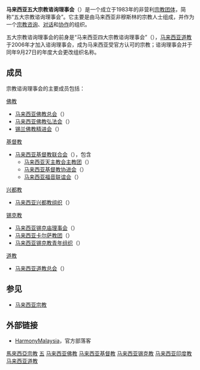 {{unreferenced|time=2016-10-30T23:20:31+00:00}}
{{infobox organization
| name = 马来西亚五大宗教谘询理事会
| original_name = Malaysian Consultative Council of Buddhism, Christianity, Hinduism, Sikhism and Taoism, MCCBCHST
| image = 
| caption = 
| abbreviation = 五大宗教谘询理事会
| formation = 1983年
| type = 跨信仰宗教团体
| location = [[吉隆坡|吉隆坡]]十五碑
| website = [http://harmonymalaysia.wordpress.com/ HarmonyMalaysia]
}}
'''马来西亚五大宗教谘询理事会'''（{{lang-en|Malaysian Consultative Council of Buddhism, Christianity, Hinduism, Sikhism and Taoism, MCCBCHST}}）是一个成立于1983年的非营利{{tsl|en|Interfaith dialogue|宗教对话|跨信仰}}[[宗教团体|宗教团体]]，简称“五大宗教谘询理事会”。它主要是由马来西亚非穆斯林的宗教人士组成，并作为一个[[宗教|宗教]][[咨询|咨询]]、[[对话|对话]]和[[协作|协作]]的组织。

五大宗教谘询理事会的前身是“马来西亚四大宗教谘询理事会”（{{lang|en|Malaysian Consultative Council of Buddhism, Christianity, Hinduism and Sikhism, MCCBCHS}}），[[马来西亚道教|马来西亚道教]]于2006年才加入谘询理事会，成为马来西亚受官方认可的宗教；谘询理事会并于同年9月27日的年度大会更改组织名称。

==成员==
宗教谘询理事会的主要成员包括：
; [[佛教|佛教]]
* [[马来西亚佛教总会|马来西亚佛教总会]]（{{lang|en|Malaysian Buddhist Association, MBA}}）
* [[马来西亚佛教弘法会|马来西亚佛教弘法会]]（{{lang|en|Buddhist Missionary Society Malaysia, BMSM}}）
* [[锡兰佛教精进会|锡兰佛教精进会]]（{{lang|en|Sasana Abhiwurdhi Wardhana Society, SAWS}}）
; [[基督教|基督教]]
* [[马来西亚基督教联合会|马来西亚基督教联合会]]（{{lang|en|Christian Federation of Malaysia, CFM}}），包含
** [[马来西亚天主教会主教团|马来西亚天主教会主教团]]（{{lang|en|Catholic Bishops Conference of Malaysia, CBCM}}）
** [[马来西亚基督教协进会|马来西亚基督教协进会]]（{{lang|en|Council of Churches of Malaysia, CCM}}）
** [[马来西亚福音联谊会|马来西亚福音联谊会]]（{{lang|en|National Evangelical Christian Fellowship, NECF}}）
; [[兴都教|兴都教]]
* [[马来西亚兴都教组织|马来西亚兴都教组织]]（{{lang|en|Malaysian Hindu Sangam, MHS}}）
; [[锡克教|锡克教]]
* [[马来西亚锡克庙理事会|马来西亚锡克庙理事会]]（{{lang|en|Malaysian Gurdwaras Council, MGC}}）
* [[马来西亚卡尔萨教团|马来西亚卡尔萨教团]]（{{lang|en|Khalsa Diwan Malaysia, KDM}}）
* [[马来西亚锡克教青年组织|马来西亚锡克教青年组织]]（{{lang|en|Sikh Naujawan Sabha Malaysia, SNSM}}）
; [[道教|道教]]
* [[马来西亚道教总会|马来西亚道教总会]]（{{lang|en|Federation of Taoist Associations Malaysia, FTAM}}）

==参见==
* [[马来西亚宗教|马来西亚宗教]]

==外部链接==
* [http://harmonymalaysia.wordpress.com/ HarmonyMalaysia]，官方部落客

{{malaysia-stub}}
{{religion-stub}}

[[Category:馬來西亞宗教|]]
[[Category:馬來西亞組織|五]]
[[Category:马来西亚佛教|]]
[[Category:马来西亚基督教|]]
[[Category:马来西亚锡克教|]]
[[Category:马来西亚印度教|]]
[[Category:马来西亚道教|]]